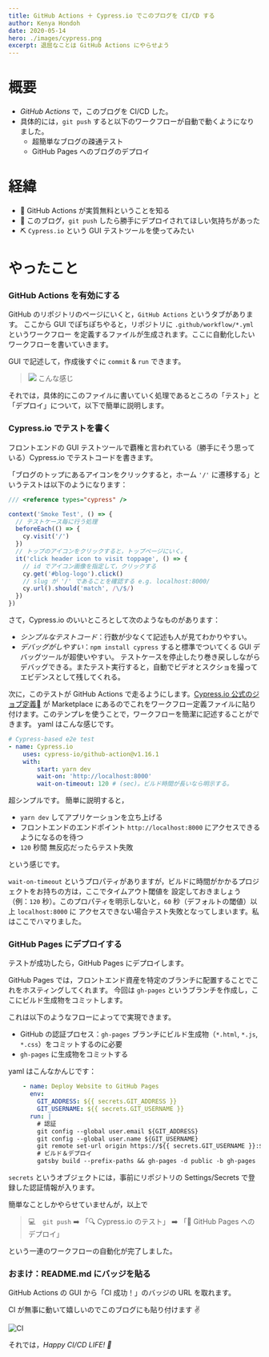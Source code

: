 ```yaml
---
title: GitHub Actions ＋ Cypress.io でこのブログを CI/CD する
author: Kenya Hondoh
date: 2020-05-14
hero: ./images/cypress.png
excerpt: 退屈なことは GitHub Actions にやらせよう
---
```


<!-- ![](https://lh3.googleusercontent.com/s8fY5QbR1GIi_4n1N3ePqmaq81FmNPD_lUiMv5piMdAxgg3WTUyRBZTGpAIEo5gphDeJy0E-Fqg24nvkGEVN9ZLcfwZXXPTGm81ZmnBMh4Idq7wbH0EzNsVEvGh9oE5Vmw5GjIbnID4) -->

# 概要
- *GitHub Actions* で，このブログを CI/CD した。
- 具体的には，`git push` すると以下のワークフローが自動で動くようになりました。
  - 超簡単なブログの疎通テスト
  - GitHub Pages へのブログのデプロイ

# 経緯
- 🚀 GitHub Actions が実質無料ということを知る
- 🤔 このブログ，`git push` したら勝手にデプロイされてほしい気持ちがあった
- ⛏ `Cypress.io` という GUI テストツールを使ってみたい

# やったこと

### GitHub Actions を有効にする

GitHub のリポジトリのページにいくと，`GitHub Actions` というタブがあります。
ここから GUI でぽちぽちやると，リポジトリに `.github/workflow/*.yml` というワークフロー
を定義するファイルが生成されます。ここに自動化したいワークフローを書いていきます。

GUI で記述して，作成後すぐに `commit` & `run` できます。

>![](https://lh3.googleusercontent.com/MPWYyv_ZLrDxy16xD_ORZGvLm85E0ZvCmn0rFdK-Qyj0ITlfWlQk4mTe8eWtZVe3zvGnrtrLeowL4xpCX4i9JN_en8ePiNuS2CrhKUjx-4WpZ2pIMTP7RivPjoMmoMFBNBpRMETmkiU)
>こんな感じ

それでは，具体的にこのファイルに書いていく処理であるところの「テスト」と「デプロイ」について，以下で簡単に説明します。

### Cypress.io でテストを書く

フロントエンドの GUI テストツールで覇権と言われている（勝手にそう思っている）Cypress.io でテストコードを書きます。

「ブログのトップにあるアイコンをクリックすると，ホーム `'/'` に遷移する」というテストは以下のようになります：

```js
/// <reference types="cypress" />

context('Smoke Test', () => {
  // テストケース毎に行う処理
  beforeEach(() => {
    cy.visit('/')
  })
  // トップのアイコンをクリックすると，トップページにいく。
  it('click header icon to visit toppage', () => {
    // id でアイコン画像を指定して，クリックする
    cy.get('#blog-logo').click()
    // slug が '/' であることを確認する e.g. localhost:8000/
    cy.url().should('match', /\/$/)
  })
})
```

さて，Cypress.io のいいところとして次のようなものがあります：
- *シンプルなテストコード*：行数が少なくて記述も人が見てわかりやすい。
- *デバッグがしやすい*：`npm install cypress` すると標準でついてくる GUI デバッグツールが超使いやすい。
テストケースを停止したり巻き戻ししながらデバッグできる。またテスト実行すると，自動でビデオとスクショを撮ってエビデンスとして残してくれる。

次に，このテストが GitHub Actions で走るようにします。[Cypress.io 公式のジョブ定義](https://github.com/marketplace/actions/cypress-io)
が Marketplace にあるのでこれをワークフロー定義ファイルに貼り付けます。このテンプレを使うことで，ワークフローを簡潔に記述することができます。
yaml はこんな感じです。

```yml
# Cypress-based e2e test
- name: Cypress.io
    uses: cypress-io/github-action@v1.16.1
    with:
        start: yarn dev
        wait-on: 'http://localhost:8000'
        wait-on-timeout: 120 # (sec)。ビルド時間が長いなら明示する。
```

超シンプルです。 簡単に説明すると，

- `yarn dev` してアプリケーションを立ち上げる
- フロントエンドのエンドポイント `http://localhost:8000` にアクセスできるようになるのを待つ
- `120` 秒間 無反応だったらテスト失敗

という感じです。

`wait-on-timeout` というプロパティがありますが，ビルドに時間がかかるプロジェクトをお持ちの方は，ここでタイムアウト閾値を
設定しておきましょう（例：`120` 秒）。このプロパティを明示しないと，`60` 秒（デフォルトの閾値）以上 `localhost:8000` に
アクセスできない場合テスト失敗となってしまいます。私はここでハマりました。

### GitHub Pages にデプロイする

テストが成功したら，GitHub Pages にデプロイします。

GitHub Pages では，フロントエンド資産を特定のブランチに配置することでこれをホスティングしてくれます。
今回は `gh-pages` というブランチを作成し，ここにビルド生成物をコミットします。

これは以下のようなフローによってで実現できます。

- GitHub の認証プロセス：`gh-pages` ブランチにビルド生成物（`*.html`, `*.js`, `*.css`）をコミットするのに必要
- `gh-pages` に生成物をコミットする

yaml はこんなかんじです：

```yaml
    - name: Deploy Website to GitHub Pages
      env:
        GIT_ADDRESS: ${{ secrets.GIT_ADDRESS }}
        GIT_USERNAME: ${{ secrets.GIT_USERNAME }}
      run: |
        # 認証
        git config --global user.email ${GIT_ADDRESS}
        git config --global user.name ${GIT_USERNAME}
        git remote set-url origin https://${{ secrets.GIT_USERNAME }}:${{ secrets.GIT_SECRET }}@github.com/kenchon/blog
        # ビルド＆デプロイ
        gatsby build --prefix-paths && gh-pages -d public -b gh-pages
```

`secrets` というオブジェクトには，事前にリポジトリの Settings/Secrets で登録した認証情報が入ります。

簡単なことしかやらせていませんが，以上で 

> 💻　`git push` ➡️ 「🔍 Cypress.io のテスト」  ➡️ 「🚀 GitHub Pages へのデプロイ」 

という一連のワークフローの自動化が完了しました。

### おまけ：README.md にバッジを貼る

GitHub Actions の GUI から「CI 成功！」のバッジの URL を取れます。

CI が無事に動いて嬉しいのでこのブログにも貼り付けます ✌️

![CI](https://github.com/kenchon/blog/workflows/CI/badge.svg)

それでは，*Happy CI/CD LIFE! 🚀*